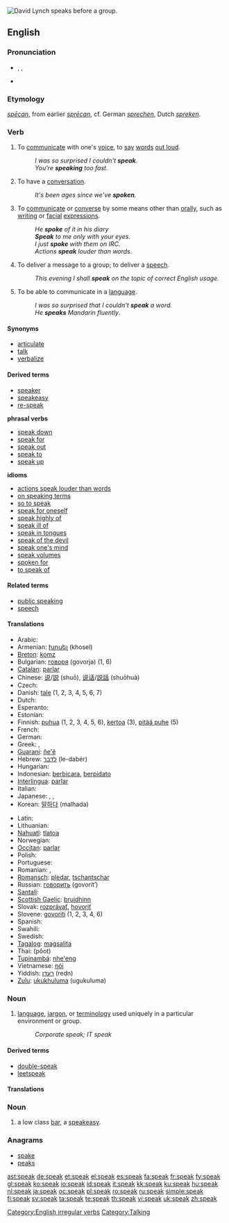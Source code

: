 {{wikipedia}}
[[File:David Lynch -microphone -10Aug2007-2p.jpg|thumb|right|[[w:David Lynch|David Lynch]] speaks before a group.]]
{{also|-speak}}
==English==

{{rank|free|return|call|354|speak|land|why|women}}

===Pronunciation===
* {{enPR|spēk}}, {{IPA|/spiːk/}}, {{SAMPA|/spi:k/}}
* {{audio|en-us-speak.ogg|Audio (US)}}
*: {{rhymes|iːk}}

===Etymology===
{{etyl|ang}} ''[[specan|spēcan]]'', from earlier ''[[sprecan|sprēcan]]'', cf. German ''[[sprechen]]'', Dutch ''[[spreken]]''.

===Verb===
{{en-verb|'''[[speaks]]''' ''or archaic'', '''[[speaketh]]'''|speaking|'''[[spoke]]''' ''or archaic'', '''[[spake]]'''|spoken}}

# {{intransitive}} To [[communicate]] with one's [[voice]], to [[say]] [[word]]s [[out loud]].
#: ''I was so surprised I couldn't '''speak'''.''
#: ''You're '''speaking''' too fast.''
# {{intransitive}} To have a [[conversation]].
#: ''It's been ages since we've '''spoken'''.''
# {{context|by extension}} To [[communicate]] or [[converse]] by some means other than [[orally]], such as [[writing]] or [[facial]] [[expressions]].
#: ''He '''spoke''' of it in his diary''
#: '' '''Speak''' to me only with your eyes.''
#: ''I just '''spoke''' with them on IRC.''
#: ''Actions '''speak''' louder than words''.
# {{intransitive}} To deliver a message to a group; to deliver a [[speech]].
#: ''This evening I shall '''speak''' on the topic of correct English usage.''
# {{transitive}} To be able to communicate in a [[language]].
#: ''I was so surprised that I couldn't '''speak''' a word.''
#: ''He '''speaks''' Mandarin fluently''.

====Synonyms====
* [[articulate]]
* [[talk]]
* [[verbalize]]

====Derived terms====
* [[speaker]]
* [[speakeasy]]
* [[re-speak]]

'''phrasal verbs'''
* [[speak down]]
* [[speak for]]
* [[speak out]]
* [[speak to]]
* [[speak up]]
'''idioms'''
* [[actions speak louder than words]]
* [[on speaking terms]]
* [[so to speak]]
* [[speak for oneself]]
* [[speak highly of]]
* [[speak ill of]]
* [[speak in tongues]]
* [[speak of the devil]]
* [[speak one's mind]]
* [[speak volumes]]
* [[spoken for]]
* [[to speak of]]

====Related terms====
* [[public speaking]]
* [[speech]]

====Translations====
{{trans-top}}
* Arabic: {{Arab|[[تحدث]]}} {{unicode|(taħáddaθa)}}
* Armenian: [[խոսել]] (khosel)
* [[Breton]]: [[komz]]
* Bulgarian: [[говоря]] (govorja) (1, 6)
* [[Catalan]]: [[parlar]]
* Chinese: [[说]]/[[説]] (shuō), [[说话]]/[[説話]] (shuōhuà)
* Czech: {{t+|cs|mluvit}}
* Danish: [[tale#Danish|tale]] (1, 2, 3, 4, 5, 6, 7)
* Dutch: {{t+|nl|spreken}}
* Esperanto: {{t-|eo|paroli|xs=Esperanto}}
* Estonian: {{t-|et|rääkima}}
* Finnish: [[puhua]] (1, 2, 3, 4, 5, 6), [[kertoa]] (3), [[pitää puhe]] (5)
* French: {{t+|fr|parler}}
* German: {{t+|de|sprechen}}
* Greek: {{t+|el|μιλώ|tr=miló|sc=Grek}}, {{t+|el|λέω|tr=léo|sc=Grek}}
* [[Guaraní]]: [[ñe'ẽ]]
* Hebrew: [[לדבר]] (le-dabér)
* Hungarian: {{t-|hu|beszélni}}
* Indonesian: [[bicara|berbicara]], [[pidato|berpidato]]
* [[Interlingua]]: [[parlar]]
* Italian: {{t+|it|parlare}}
* Japanese: {{t+|ja|話す|tr=hanasu|sc=Jpan}}, {{t-|ja|語る|tr=kataru|sc=Jpan}}, {{t+|ja|言う|tr=iu|sc=Jpan}}
* Korean: [[말하다]] (malhada)
{{trans-mid}}
* Latin: {{t-|la|dicere}}
* Lithuanian: {{t|lt|kalbėti}}
* [[Nahuatl]]: [[tlatoa]]
* Norwegian: {{t+|no|snakke}}
* [[Occitan]]: [[parlar]]
* Polish: {{t+|pl|mówić}}
* Portuguese: {{t+|pt|falar}}
* Romanian: {{t+|ro|vorbi}}, {{t+|ro|discuta}}
* [[Romansch]]: [[pledar]],  [[tschantschar]]
* Russian: [[говорить]] (govorít’)
* [[Santali]]: {{tø|sat|ᱨᱳᱲ|tr=rorr|sc=Olck}}
* [[Scottish Gaelic]]: [[bruidhinn]]
* Slovak: [[rozprávať]], [[hovoriť]]
* Slovene: [[govoriti]] (1, 2, 3, 4, 6)
* Spanish: {{t+|es|hablar}}
* Swahili: {{t-|sw|ongea|xs=Swahili}}
* Swedish: {{t+|sv|tala}}
* [[Tagalog]]: [[magsalita]]
* Thai: {{Thai|[[พูด]]}} (pôot)
* [[Tupinambá]]: [[nhe'eng]]
* Vietnamese: [[nói]]
* Yiddish: [[רעדן]] (redn)
* [[Zulu]]: [[ukukhuluma]] (ugukuluma)
{{trans-bottom}}

===Noun===
{{en-noun|-}}

# [[language]], [[jargon]], or [[terminology]] used uniquely in a particular environment or group.
#: ''Corporate speak; IT speak''

====Derived terms====
* [[double-speak]]
* [[leetspeak]]

====Translations====
{{trans-top|jargon/terminology}}
{{trans-mid}}
{{trans-bottom}}

===Noun===
{{en-noun}}

# {{dated}} a low class [[bar]], a [[speakeasy]].

===Anagrams===
* [[spake]]
* [[peaks]]

[[Category:English irregular verbs]]
[[Category:Talking]]

[[ast:speak]]
[[de:speak]]
[[et:speak]]
[[el:speak]]
[[es:speak]]
[[fa:speak]]
[[fr:speak]]
[[fy:speak]]
[[gl:speak]]
[[ko:speak]]
[[io:speak]]
[[id:speak]]
[[it:speak]]
[[kk:speak]]
[[ku:speak]]
[[hu:speak]]
[[nl:speak]]
[[ja:speak]]
[[oc:speak]]
[[pl:speak]]
[[ro:speak]]
[[ru:speak]]
[[simple:speak]]
[[fi:speak]]
[[sv:speak]]
[[ta:speak]]
[[te:speak]]
[[th:speak]]
[[vi:speak]]
[[uk:speak]]
[[zh:speak]]